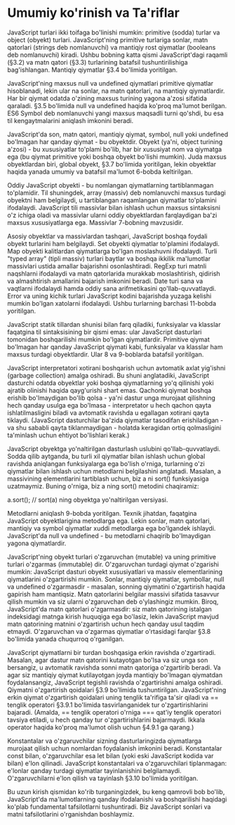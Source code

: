 # Umumiy ko'rinish va Ta'riflar

JavaScript turlari ikki toifaga bo'linishi mumkin: primitive (sodda) turlar va object (obyekt) turlari. JavaScript'ning primitive turlariga sonlar, matn qatorlari (strings deb nomlanuvchi) va mantiqiy rost qiymatlar (booleans deb nomlanuvchi) kiradi. Ushbu bobning katta qismi JavaScript'dagi raqamli (§3.2) va matn qatori (§3.3) turlarining batafsil tushuntirilishiga bag'ishlangan. Mantiqiy qiymatlar §3.4 bo'limida yoritilgan.

JavaScript'ning maxsus null va undefined qiymatlari primitive qiymatlar hisoblanadi, lekin ular na sonlar, na matn qatorlari, na mantiqiy qiymatlardir. Har bir qiymat odatda o'zining maxsus turining yagona a'zosi sifatida qaraladi. §3.5 bo'limida null va undefined haqida ko'proq ma'lumot berilgan. ES6 Symbol deb nomlanuvchi yangi maxsus maqsadli turni qo'shdi, bu esa til kengaytmalarini aniqlash imkonini beradi.

JavaScript'da son, matn qatori, mantiqiy qiymat, symbol, null yoki undefined bo'lmagan har qanday qiymat - bu obyektdir. Obyekt (ya'ni, object turining a'zosi) - bu xususiyatlar to'plami bo'lib, har bir xususiyat nom va qiymatga ega (bu qiymat primitive yoki boshqa obyekt bo'lishi mumkin). Juda maxsus obyektlardan biri, global obyekt, §3.7 bo'limida yoritilgan, lekin obyektlar haqida yanada umumiy va batafsil ma'lumot 6-bobda keltirilgan.

Oddiy JavaScript obyekti - bu nomlangan qiymatlarning tartiblanmagan to'plamidir. Til shuningdek, array (massiv) deb nomlanuvchi maxsus turdagi obyektni ham belgilaydi, u tartiblangan raqamlangan qiymatlar to'plamini ifodalaydi. JavaScript tili massivlar bilan ishlash uchun maxsus sintaksisni o'z ichiga oladi va massivlar ularni oddiy obyektlardan farqlaydigan ba'zi maxsus xususiyatlarga ega. Massivlar 7-bobning mavzusidir.

Asosiy obyektlar va massivlardan tashqari, JavaScript boshqa foydali obyekt turlarini ham belgilaydi. Set obyekti qiymatlar to'plamini ifodalaydi. Map obyekti kalitlardan qiymatlarga bo'lgan moslashuvni ifodalaydi. Turli "typed array" (tipli massiv) turlari baytlar va boshqa ikkilik ma'lumotlar massivlari ustida amallar bajarishni osonlashtiradi. RegExp turi matnli naqshlarni ifodalaydi va matn qatorlarida murakkab moslashtirish, qidirish va almashtirish amallarini bajarish imkonini beradi. Date turi sana va vaqtlarni ifodalaydi hamda oddiy sana arifmetikasini qo'llab-quvvatlaydi. Error va uning kichik turlari JavaScript kodini bajarishda yuzaga kelishi mumkin bo'lgan xatolarni ifodalaydi. Ushbu turlarning barchasi 11-bobda yoritilgan.

JavaScript statik tillardan shunisi bilan farq qiladiki, funksiyalar va klasslar faqatgina til sintaksisining bir qismi emas: ular JavaScript dasturlari tomonidan boshqarilishi mumkin bo'lgan qiymatlardir. Primitive qiymat bo'lmagan har qanday JavaScript qiymati kabi, funksiyalar va klasslar ham maxsus turdagi obyektlardir. Ular 8 va 9-boblarda batafsil yoritilgan.

JavaScript interpretatori xotirani boshqarish uchun avtomatik axlat yig'ishni (garbage collection) amalga oshiradi. Bu shuni anglatadiki, JavaScript dasturchi odatda obyektlar yoki boshqa qiymatlarning yo'q qilinishi yoki ajratib olinishi haqida qayg'urishi shart emas. Qachonki qiymat boshqa erishib bo'lmaydigan bo'lib qolsa - ya'ni dastur unga murojaat qilishning hech qanday usulga ega bo'lmasa - interpretator u hech qachon qayta ishlatilmasligini biladi va avtomatik ravishda u egallagan xotirani qayta tiklaydi. (JavaScript dasturchilar ba'zida qiymatlar tasodifan erishiladigan - va shu sababli qayta tiklanmaydigan - holatda keragidan ortiq qolmasligini ta'minlash uchun ehtiyot bo'lishlari kerak.)

JavaScript obyektga yo'naltirilgan dasturlash uslubini qo'llab-quvvatlaydi. Sodda qilib aytganda, bu turli xil qiymatlar bilan ishlash uchun global ravishda aniqlangan funksiyalarga ega bo'lish o'rniga, turlarning o'zi qiymatlar bilan ishlash uchun metodlarni belgilashini anglatadi. Masalan, a massivining elementlarini tartiblash uchun, biz a ni sort() funksiyasiga uzatmaymiz. Buning o'rniga, biz a ning sort() metodini chaqiramiz:

a.sort(); // sort(a) ning obyektga yo'naltirilgan versiyasi.

Metodlarni aniqlash 9-bobda yoritilgan. Texnik jihatdan, faqatgina JavaScript obyektlarigina metodlarga ega. Lekin sonlar, matn qatorlari, mantiqiy va symbol qiymatlar xuddi metodlarga ega bo'lgandek ishlaydi. JavaScript'da null va undefined - bu metodlarni chaqirib bo'lmaydigan yagona qiymatlardir.

JavaScript'ning obyekt turlari o'zgaruvchan (mutable) va uning primitive turlari o'zgarmas (immutable) dir. O'zgaruvchan turdagi qiymat o'zgarishi mumkin: JavaScript dasturi obyekt xususiyatlari va massiv elementlarining qiymatlarini o'zgartirishi mumkin. Sonlar, mantiqiy qiymatlar, symbollar, null va undefined o'zgarmasdir - masalan, sonning qiymatini o'zgartirish haqida gapirish ham mantiqsiz. Matn qatorlarini belgilar massivi sifatida tasavvur qilish mumkin va siz ularni o'zgaruvchan deb o'ylashingiz mumkin. Biroq, JavaScript'da matn qatorlari o'zgarmasdir: siz matn qatorining istalgan indeksidagi matnga kirish huquqiga ega bo'lasiz, lekin JavaScript mavjud matn qatorining matnini o'zgartirish uchun hech qanday usul taqdim etmaydi. O'zgaruvchan va o'zgarmas qiymatlar o'rtasidagi farqlar §3.8 bo'limida yanada chuqurroq o'rganilgan.

JavaScript qiymatlarni bir turdan boshqasiga erkin ravishda o'zgartiradi. Masalan, agar dastur matn qatorini kutayotgan bo'lsa va siz unga son bersangiz, u avtomatik ravishda sonni matn qatoriga o'zgartirib beradi. Va agar siz mantiqiy qiymat kutilayotgan joyda mantiqiy bo'lmagan qiymatdan foydalansangiz, JavaScript tegishli ravishda o'zgartirishni amalga oshiradi. Qiymatni o'zgartirish qoidalari §3.9 bo'limida tushuntirilgan. JavaScript'ning erkin qiymat o'zgartirish qoidalari uning tenglik ta'rifiga ta'sir qiladi va == tenglik operatori §3.9.1 bo'limida tasvirlanganidek tur o'zgartirishlarini bajaradi. (Amalda, == tenglik operatori o'rniga === qat'iy tenglik operatori tavsiya etiladi, u hech qanday tur o'zgartirishlarini bajarmaydi. Ikkala operator haqida ko'proq ma'lumot olish uchun §4.9.1 ga qarang.)

Konstantalar va o'zgaruvchilar sizning dasturlaringizda qiymatlarga murojaat qilish uchun nomlardan foydalanish imkonini beradi. Konstantalar const bilan, o'zgaruvchilar esa let bilan (yoki eski JavaScript kodida var bilan) e'lon qilinadi. JavaScript konstantalari va o'zgaruvchilari tiplanmagan: e'lonlar qanday turdagi qiymatlar tayinlanishini belgilamaydi. O'zgaruvchilarni e'lon qilish va tayinlash §3.10 bo'limida yoritilgan.

Bu uzun kirish qismidan ko'rib turganingizdek, bu keng qamrovli bob bo'lib, JavaScript'da ma'lumotlarning qanday ifodalanishi va boshqarilishi haqidagi ko'plab fundamental tafsilotlarni tushuntiradi. Biz JavaScript sonlari va matni tafsilotlarini o'rganishdan boshlaymiz.